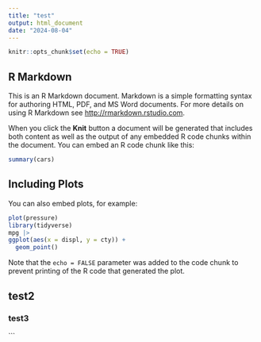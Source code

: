 ```yaml
---
title: "test"
output: html_document
date: "2024-08-04"
---
```


```r
knitr::opts_chunk$set(echo = TRUE)
```

## R Markdown

This is an R Markdown document. Markdown is a simple formatting syntax for authoring HTML, PDF, and MS Word documents. For more details on using R Markdown see <http://rmarkdown.rstudio.com>.

When you click the **Knit** button a document will be generated that includes both content as well as the output of any embedded R code chunks within the document. You can embed an R code chunk like this:

```r
summary(cars)
```

## Including Plots

You can also embed plots, for example:

```r
plot(pressure)
library(tidyverse)
mpg |> 
ggplot(aes(x = displ, y = cty)) +
  geom_point()

```

Note that the `echo = FALSE` parameter was added to the code chunk to prevent printing of the R code that generated the plot.

## test2
### test3



```